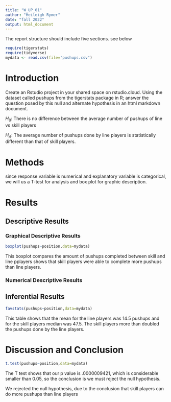 ```yaml
---
title: "W_UP_01"
author: "Heileigh Rymer"
date: "fall 2022"
output: html_document
---
```




The report structure should include five sections.  see below



```r
require(tigerstats)
require(tidyverse)
mydata <- read.csv(file="pushups.csv")
```

# Introduction

<!--In this section you explain what you are trying to show. Where did the data come from? What is the research or other question you are trying to answer?!-->

Create an Rstudio project in your shared space on rstudio.cloud.  Using the dataset called pushups from the tigerstats package in R; answer the question posed by this null and alternate hypothesis in an html markdown document.

$H_0$: There is no difference between the average number of pushups of line vs skill players

$H_A$: The average number of pushups done by line players is statistically different than that of skill players.

# Methods

<!--Decide on your methods: use "variable analysis" or other appropriate descriptors. Make sure to choose at least one graphical method and at least one numerical method.!-->

since response variable is numerical and explanatory variable is categorical, we will us a T-test for analysis and box plot for graphic description. 


# Results

<!--Divide this section into two sub-sections: One for your descriptive results and one for your inferential results.!-->

## Descriptive Results

### Graphical Descriptive Results

<!--Graphical results here. Make sure to show your code. Provide appropriate labels for axes, giving units if possible, and provide a good title for the graph, too. Use the graphical results to describe the patterns if any that exist in the data as focused toward the research question!-->

```r
boxplot(pushups~position,data=mydata)
```
This boxplot compares the amount of pushups completed between skill and line pplayers shows that skill players were able to complete more pushups than line players. 

### Numerical Descriptive Results

<!--Numerical results go here. Use the numerical results to describe the patterns if any that exist in the data as focused toward the research question!-->

## Inferential Results
```r
favstats(pushups~position,data=mydata)
```

This table shows that the mean for the line players was 14.5 pushups and for the skill players median was 47.5. The skill players more than doubled the pushups done by the line players. 

<!--State hypothesis clearly. Make sure your discussion of the inferential test covers all the aspects that the test output produces, such as test statistic, p-value etc. Make a decision about the null hypothesis, explain the assumptions on which the selected test/procedure was based, and why the chosen procedure satisfys the assumptions and is appropriate to answer the research question!-->


# Discussion and Conclusion

```r
t.test(pushups~position,data=mydata)
```

The T test shows that our p value is .0000009421, which is considerable smaller than 0.05, so the conclusion is we must reject the null hypothesis. 

<!--Discussion and conclusion here. If you found a relationship be sure to consider whether the relationship occurs because one of the variables causes the other, or whether they perhaps are related for some other reason. Watch the chapter 6 videos from the GeorgeTown videos collection.!-->

We rejected the null hypothesis, due to the conclusion that skill players can do more pushups than line players